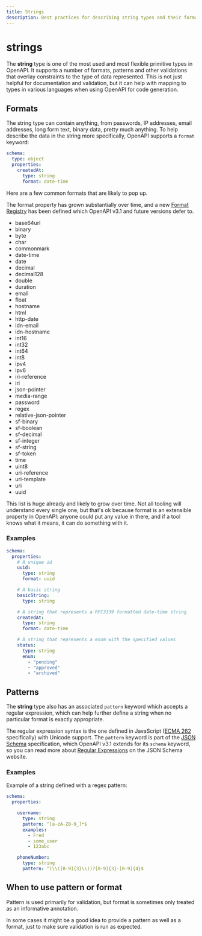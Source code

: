```yaml
---
title: Strings
description: Best practices for describing string types and their formats in OpenAPI
---
```


# strings

The **string** type is one of the most used and most flexible primitive types in OpenAPI. It supports a number of formats, patterns and other validations that overlay constraints to the type of data represented. This is not just helpful for documentation and validation, but it can help with mapping to types in various languages when using OpenAPI for code generation.

## Formats

The string type can contain anything, from passwords, IP addresses, email addresses, long form text, binary data, pretty much anything. To help describe the data in the string more specifically, OpenAPI supports a `format` keyword:

```yaml
schema:
  type: object
  properties:
    createdAt:
      type: string
      format: date-time
```

Here are a few common formats that are likely to pop up.

<Table 
  title="Common String Formats"
  data={[
    {
      type: "string",
      format: "date",
      explanation: "An [RFC3339](https://www.rfc-editor.org/rfc/rfc3339#section-5.6) formatted date string",
      example: '"2022-01-30"'
    },
    {
      type: "string",
      format: "date-time",
      explanation: "An [RFC3339](https://www.rfc-editor.org/rfc/rfc3339#section-5.6) formatted date-time string",
      example: '"2019-10-12T07:20:50.52Z"'
    },
    {
      type: "string",
      format: "password",
      explanation: "Provides a hint that the string may contain sensitive information.",
      example: '"mySecretWord1234"'
    },
    {
      type: "string",
      format: "uuid",
      explanation: "A Universally Unique IDentifier as defined in RFC4122.",
      example: '"cde3dd4f-cb0e-47a1-8e2a-3595c0fa1cd1"'
    },
    {
      type: "string",
      format: "byte",
      explanation: "Base-64 encoded data.",
      example: '"U3BlYWtlYXN5IG1ha2VzIHdvcmtpbmcgd2l0aCBBUElzIGZ1biE="'
    },
    {
      type: "string",
      format: "binary",
      explanation: "Binary data, used to represent the contents of a file.",
      example: '"01010101110001"'
    }
  ]}
  columns={[
    { key: "type", header: "Type" },
    { key: "format", header: "Format" },
    { key: "explanation", header: "Explanation" },
    { key: "example", header: "Example" }
  ]}
/>

The format property has grown substantially over time, and a new [Format Registry](https://spec.openapis.org/registry/format/) has been defined which OpenAPI v3.1 and future versions defer to.

- base64url
- binary
- byte
- char
- commonmark
- date-time
- date
- decimal
- decimal128
- double
- duration
- email
- float
- hostname
- html
- http-date
- idn-email
- idn-hostname
- int16
- int32
- int64
- int8
- ipv4
- ipv6
- iri-reference
- iri
- json-pointer
- media-range
- password
- regex
- relative-json-pointer
- sf-binary
- sf-boolean
- sf-decimal
- sf-integer
- sf-string
- sf-token
- time
- uint8
- uri-reference
- uri-template
- uri
- uuid

This list is huge already and likely to grow over time. Not all tooling will understand every single one, but that's ok because format is an extensible property in OpenAPI: anyone could put any value in there, and if a tool knows what it means, it can do something with it.

### Examples

```yaml
schema:
  properties:
    # A unique id
    uuid:
      type: string
      format: uuid

    # A basic string
    basicString:
      type: string

    # A string that represents a RFC3339 formatted date-time string
    createdAt:
      type: string
      format: date-time

    # A string that represents a enum with the specified values
    status:
      type: string
      enum:
        - "pending"
        - "approved"
        - "archived"
```

## Patterns

The **string** type also has an associated `pattern` keyword which accepts a regular expression, which can help further define a string when no particular format is exactly appropriate.

The regular expression syntax is the one defined in JavaScript ([ECMA 262](https://www.ecma-international.org/publications-and-standards/standards/ecma-262/) specifically) with Unicode support. The `pattern` keyword is part of the [JSON Schema](https://json-schema.org/) specification, which OpenAPI v3.1 extends for its `schema` keyword, so you can read more about [Regular Expressions](https://json-schema.org/understanding-json-schema/reference/regular_expressions) on the JSON Schema website.

### Examples

Example of a string defined with a regex pattern:

```yaml
schema:
  properties:

    username:
      type: string
      pattern: ^[a-zA-Z0-9_]*$
      examples:
        - Fred
        - some_user
        - 123abc

    phoneNumber:
      type: string
      pattern: ^(\\([0-9]{3}\\))?[0-9]{3}-[0-9]{4}$
```

## When to use pattern or format

Pattern is used primarily for validation, but format is sometimes only treated as an informative annotation.

In some cases it might be a good idea to provide a pattern as well as a format, just to make sure validation is run as expected.
